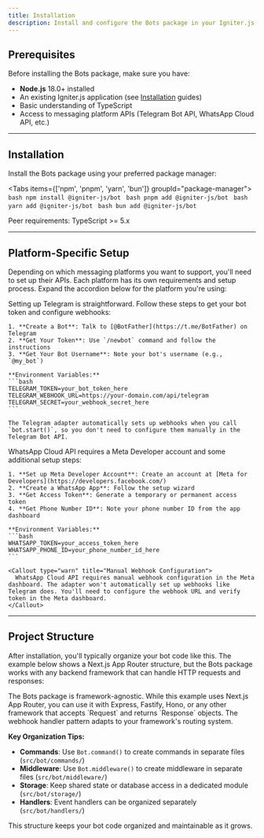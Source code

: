 ```yaml
---
title: Installation
description: Install and configure the Bots package in your Igniter.js application.
---
```


## Prerequisites

Before installing the Bots package, make sure you have:

- **Node.js** 18.0+ installed
- An existing Igniter.js application (see [Installation](/docs/installation) guides)
- Basic understanding of TypeScript
- Access to messaging platform APIs (Telegram Bot API, WhatsApp Cloud API, etc.)

---

## Installation

Install the Bots package using your preferred package manager:

<Tabs items={['npm', 'pnpm', 'yarn', 'bun']} groupId="package-manager">
  <Tab value="npm">
    ```bash
    npm install @igniter-js/bot
    ```
  </Tab>
  <Tab value="pnpm">
    ```bash
    pnpm add @igniter-js/bot
    ```
  </Tab>
  <Tab value="yarn">
    ```bash
    yarn add @igniter-js/bot
    ```
  </Tab>
  <Tab value="bun">
    ```bash
    bun add @igniter-js/bot
    ```
  </Tab>
</Tabs>

<Callout type="info">
  Peer requirements: TypeScript >= 5.x
</Callout>

---

## Platform-Specific Setup

Depending on which messaging platforms you want to support, you'll need to set up their APIs. Each platform has its own requirements and setup process. Expand the accordion below for the platform you're using:

<Accordions>
  <Accordion title="Telegram">
    Setting up Telegram is straightforward. Follow these steps to get your bot token and configure webhooks:

    1. **Create a Bot**: Talk to [@BotFather](https://t.me/BotFather) on Telegram
    2. **Get Your Token**: Use `/newbot` command and follow the instructions
    3. **Get Your Bot Username**: Note your bot's username (e.g., `@my_bot`)

    **Environment Variables:**
    ```bash
    TELEGRAM_TOKEN=your_bot_token_here
    TELEGRAM_WEBHOOK_URL=https://your-domain.com/api/telegram
    TELEGRAM_SECRET=your_webhook_secret_here
    ```

    The Telegram adapter automatically sets up webhooks when you call `bot.start()`, so you don't need to configure them manually in the Telegram Bot API.
  </Accordion>
  
  <Accordion title="WhatsApp Cloud API">
    WhatsApp Cloud API requires a Meta Developer account and some additional setup steps:

    1. **Set up Meta Developer Account**: Create an account at [Meta for Developers](https://developers.facebook.com/)
    2. **Create a WhatsApp App**: Follow the setup wizard
    3. **Get Access Token**: Generate a temporary or permanent access token
    4. **Get Phone Number ID**: Note your phone number ID from the app dashboard

    **Environment Variables:**
    ```bash
    WHATSAPP_TOKEN=your_access_token_here
    WHATSAPP_PHONE_ID=your_phone_number_id_here
    ```

    <Callout type="warn" title="Manual Webhook Configuration">
      WhatsApp Cloud API requires manual webhook configuration in the Meta dashboard. The adapter won't automatically set up webhooks like Telegram does. You'll need to configure the webhook URL and verify token in the Meta dashboard.
    </Callout>
  </Accordion>
</Accordions>

---

## Project Structure

After installation, you'll typically organize your bot code like this. The example below shows a Next.js App Router structure, but the Bots package works with any backend framework that can handle HTTP requests and responses:

<Callout type="info" title="Framework Compatibility">
  The Bots package is framework-agnostic. While this example uses Next.js App Router, you can use it with Express, Fastify, Hono, or any other framework that accepts `Request` and returns `Response` objects. The webhook handler pattern adapts to your framework's routing system.
</Callout>

<Files>
  <Folder name="src" defaultOpen>
    <Folder name="bot">
      <File name="bot.ts" />
      <Folder name="commands">
        <File name="start.ts" />
        <File name="help.ts" />
      </Folder>
      <Folder name="middleware">
        <File name="auth.ts" />
        <File name="logging.ts" />
      </Folder>
      <Folder name="handlers">
        <File name="events.ts" />
      </Folder>
      <Folder name="storage">
        <File name="index.ts" />
      </Folder>
    </Folder>
    <Folder name="app">
      <Folder name="api">
        <Folder name="telegram">
          <File name="route.ts" />
        </Folder>
        <Folder name="whatsapp">
          <File name="route.ts" />
        </Folder>
      </Folder>
    </Folder>
  </Folder>
</Files>

**Key Organization Tips:**

- **Commands**: Use `Bot.command()` to create commands in separate files (`src/bot/commands/`)
- **Middleware**: Use `Bot.middleware()` to create middleware in separate files (`src/bot/middleware/`)
- **Storage**: Keep shared state or database access in a dedicated module (`src/bot/storage/`)
- **Handlers**: Event handlers can be organized separately (`src/bot/handlers/`)

This structure keeps your bot code organized and maintainable as it grows.

